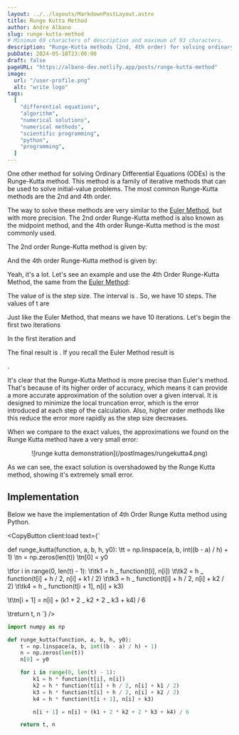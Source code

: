 ```yaml
---
layout: ../../layouts/MarkdownPostLayout.astro
title: Runge Kutta Method
author: Andre Albano
slug: runge-kutta-method
# Minimum 69 characters of description and maximum of 93 characters.
description: "Runge-Kutta methods (2nd, 4th order) for solving ordinary differential equations."
pubDate: 2024-05-18T23:00:00
draft: false
pageURL: "https://albano-dev.netlify.app/posts/runge-kutta-method"
image:
  url: "/user-profile.png"
  alt: "write logo"
tags:
  [
    "differential equations",
    "algorithm",
    "numerical solutions",
    "numerical methods",
    "scientific programming",
    "python",
    "programming",
  ]
---
```



One other method for solving Ordinary Differential Equations (ODEs)
is the Runge-Kutta method. This method is a family of iterative methods
that can be used to solve initial-value problems. The most common Runge-Kutta methods
are the 2nd and 4th order.

The way to solve these methods are very similar to the [Euler Method](/posts/euler-method-ode),
but with more precision. The 2nd order Runge-Kutta method is also known
as the midpoint method, and the 4th order Runge-Kutta method is the most
commonly used.

The 2nd order Runge-Kutta method is given by:

<LatexCenter
  f="
w_{0} = \alpha \\
w_{i+1} = w_{i} + h f(t_{i} + \frac{h}{2}, w_{i} + \frac{h}{2} f(t_{i}, w_{i}))
"
/>

And the 4th order Runge-Kutta method is given by:

<LatexCenter
  f="
w_{0} = \alpha \\
k_{1} = h f(t_{i}, w_{i}) \\
k_{2} = h f(t_{i} + \frac{h}{2}, w_{i} + \frac{k_{1}}{2}) \\
k_{3} = h f(t_{i} + \frac{h}{2}, w_{i} + \frac{k_{2}}{2}) \\
k_{4} = h f(t_{i+1} + h, w_{i} + k_{3}) \\
w_{i+1} = w_{i} + \frac{1}{6}(k_{1} + 2k_{2} + 2k_{3} + k_{4})
"
/>

Yeah, it's a lot. Let's see an example and use the 4th Order Runge-Kutta Method,
the same from the [Euler Method](/posts/euler-method-ode):

<LatexCenter f="y' = y - t^{2} + 1; \ 0 \le t \le 2;\ y(0) = 0.5;\ h = 0.2" />

The value of <Latex f="h" /> is the step size. The interval is <Latex f="[0, 2]" />.
So, we have 10 steps. The values of t are <Latex f="t_{0} = 0.0,\ t_{1} = 0.2,\ t_{2} = 0.4, ...,\ t_{8} = 1.6,\ t_{9} = 1.8" />

Just like the Euler Method, that means we have 10 iterations. Let's begin the first two iterations

<LatexCenter f="w_{0} = 0.5" />
In the first iteration <Latex f="w_{i} = 0" /> and <Latex f="t_{i} = 0.0" />
<LatexCenter
  f="
w_{1}: \begin{cases}
K_{1} = 0.2 \cdot (0.5 - 0.0^{2} + 1);\ K_{1} =  0.3\\
K_{2} = 0.2 \cdot (0.5 + \frac{0.3}{2} - (0 + \frac{0.2}{2})^{2} + 1) ;\ K_{2} = 0.328 \\
K_{3} = 0.2 \cdot (0.5 + \frac{0.328}{2} - (0 + \frac{0.2}{2})^{2} + 1) ;\ K_{3} = 0.3308 \\
K_{4} = 0.2 \cdot ((0.5 + 0.3308) - (0.2)^{2} + 1) ;\ K_{4} = 0.3581 \\
\end{cases} \\
w_{1} = 0.5 + \frac{(0.3 + 2\cdot 0.328 + 2\cdot 0.3308 + 0.3581)}{6} = 0.8292
"
/>
<LatexCenter
  f="
w_{2}: \begin{cases}
K_{1} = 0.2 \cdot (0.8292 - 0.2^{2} + 1);\ K_{1} =  0.3578 \\
K_{2} = 0.2 \cdot (0.8292 + \frac{0.3578}{2} - (0.2 + \frac{0.2}{2})^{2} + 1) ;\ K_{2} = 0.3836 \\
K_{3} = 0.2 \cdot (0.8292 + \frac{0.3836}{2} - (0.2 + \frac{0.2}{2})^{2} + 1) ;\ K_{3} = 0.3862 \\
K_{4} = 0.2 \cdot ((0.8292 + 0.3862) - (0.4)^{2} + 1) ;\ K_{4} = 0.4111  \\
\end{cases} \\
w_{2} = 0.8292 + \frac{(0.3578 + 2\cdot 0.3836 + 2\cdot 0.3862 + 0.4111)}{6} = 1.2140
"
/>
<LatexCenter f="\vdots" />
<LatexCenter
  f="
w_{10}: \begin{cases}
K_{1} = 0.2 \cdot (4.8150 - 1.8^{2} + 1);\ K_{1} =  0.5150 \\
K_{2} = 0.2 \cdot (4.8150 + \frac{0.5150}{2} - (1.8 + \frac{0.2}{2})^{2} + 1) ;\ K_{2} = 0.4925 \\
K_{3} = 0.2 \cdot (4.8150 + \frac{0.4925}{2} - (1.8 + \frac{0.2}{2})^{2} + 1) ;\ K_{3} = 0.4902 \\
K_{4} = 0.2 \cdot ((4.8150 + 0.4902) - (2.0)^{2} + 1) ;\ K_{4} = 0.4610  \\
\end{cases} \\
w_{10} = 4.8150 + \frac{(0.5150 + 2\cdot 0.4925 + 2\cdot 0.4902 + 0.4610)}{6} = 5.3053
"
/>

The final result is <Latex f="y_{rk}(2) = 5.3053" />. If you recall the Euler Method result is

<Latex f="y_{e}(2) = 4.8657" />.

It's clear that the Runge-Kutta Method is more precise than Euler's method. That's because
of its higher order of accuracy, which means it can provide a more accurate approximation of the solution
over a given interval. It is designed to minimize the local truncation error, which is
the error introduced at each step of the calculation. Also, higher order methods like this reduce the error
more rapidly as the step size decreases.

When we compare to the exact values, the approximations we found on the Runge Kutta method have a very small error:

<div class="mb-2" style="display: flex; justify-content: center;">
  ![runge kutta demonstration](/postImages/rungekutta4.png)
</div>

As we can see, the exact solution is overshadowed by the Runge Kutta method, showing it's
extremely small error.

## Implementation

Below we have the implementation of 4th Order Runge Kutta method using Python.

<CopyButton client:load text={`

def runge_kutta(function, a, b, h, y0):
\tt = np.linspace(a, b, int((b - a) / h) + 1)
\tn = np.zeros(len(t))
\tn[0] = y0

\tfor i in range(0, len(t) - 1):
\t\tk1 = h _ function(t[i], n[i])
\t\tk2 = h _ function(t[i] + h / 2, n[i] + k1 / 2)
\t\tk3 = h _ function(t[i] + h / 2, n[i] + k2 / 2)
\t\tk4 = h _ function(t[i + 1], n[i] + k3)

\t\tn[i + 1] = n[i] + (k1 + 2 _ k2 + 2 _ k3 + k4) / 6

\treturn t, n
`} />

```python
import numpy as np

def runge_kutta(function, a, b, h, y0):
    t = np.linspace(a, b, int((b - a) / h) + 1)
    n = np.zeros(len(t))
    n[0] = y0

    for i in range(0, len(t) - 1):
        k1 = h * function(t[i], n[i])
        k2 = h * function(t[i] + h / 2, n[i] + k1 / 2)
        k3 = h * function(t[i] + h / 2, n[i] + k2 / 2)
        k4 = h * function(t[i + 1], n[i] + k3)

        n[i + 1] = n[i] + (k1 + 2 * k2 + 2 * k3 + k4) / 6

    return t, n

```
